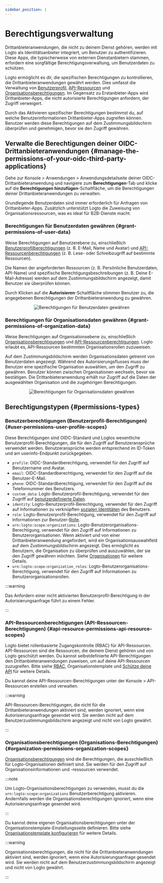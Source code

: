 ```yaml
---
sidebar_position: 1
---
```



# Berechtigungsverwaltung

Drittanbieteranwendungen, die nicht zu deinem Dienst gehören, werden mit Logto als Identitätsanbieter integriert, um Benutzer zu authentifizieren. Diese Apps, die typischerweise von externen Dienstanbietern stammen, erfordern eine sorgfältige Berechtigungsverwaltung, um Benutzerdaten zu schützen.

Logto ermöglicht es dir, die spezifischen Berechtigungen zu kontrollieren, die Drittanbieteranwendungen gewährt werden. Dies umfasst die Verwaltung von [Benutzerprofil](#user-permissions-user-profile-scopes), [API-Ressourcen](#api-resource-permissions-api-resource-scopes) und [Organisationsberechtigungen](#organization-permissions-organization-scopes). Im Gegensatz zu Erstanbieter-Apps wird Drittanbieter-Apps, die nicht autorisierte Berechtigungen anfordern, der Zugriff verweigert.

Durch das Aktivieren spezifischer Berechtigungen bestimmst du, auf welche Benutzerinformationen Drittanbieter-Apps zugreifen können. Benutzer werden diese Berechtigungen auf dem Zustimmungsbildschirm überprüfen und genehmigen, bevor sie den Zugriff gewähren.

## Verwalte die Berechtigungen deiner OIDC-Drittanbieteranwendungen \{#manage-the-permissions-of-your-oidc-third-party-applications}

Gehe zur <CloudLink to="/applications">Konsole > Anwendungen > Anwendungsdetailseite</CloudLink> deiner OIDC-Drittanbieteranwendung und navigiere zum **Berechtigungen**-Tab und klicke auf die **Berechtigungen hinzufügen**-Schaltfläche, um die Berechtigungen deiner Drittanbieteranwendungen zu verwalten.

Grundlegende Benutzerdaten sind immer erforderlich für Anfragen von Drittanbieter-Apps. Zusätzlich unterstützt Logto die Zuweisung von Organisationsressourcen, was es ideal für B2B-Dienste macht.

### Berechtigungen für Benutzerdaten gewähren \{#grant-permissions-of-user-data}

Weise Berechtigungen auf Benutzerebene zu, einschließlich [Benutzerprofilberechtigungen](#user-permissions-user-profile-scopes) (z. B. E-Mail, Name und Avatar) und [API-Ressourcenberechtigungen](#api-resource-permissions-api-resource-scopes) (z. B. Lese- oder Schreibzugriff auf bestimmte Ressourcen).

Die Namen der angeforderten Ressourcen (z. B. Persönliche Benutzerdaten, API-Name) und spezifische Berechtigungsbeschreibungen (z. B. Deine E-Mail-Adresse) werden auf dem Zustimmungsbildschirm angezeigt, damit Benutzer sie überprüfen können.

Durch Klicken auf die **Autorisieren**-Schaltfläche stimmen Benutzer zu, die angegebenen Berechtigungen der Drittanbieteranwendung zu gewähren.

<center>
  <img src={GrantPermissionsOfUserData} alt="Berechtigungen für Benutzerdaten gewähren" />
</center>

### Berechtigungen für Organisationsdaten gewähren \{#grant-permissions-of-organization-data}

Weise Berechtigungen auf Organisationsebene zu, einschließlich [Organisationsberechtigungen](#organization-permissions-organization-scopes) und [API-Ressourcenberechtigungen](#api-resource-permissions-api-resource-scopes). Logto erlaubt es, API-Ressourcen bestimmten Organisationsrollen zuzuweisen.

Auf dem Zustimmungsbildschirm werden Organisationsdaten getrennt von Benutzerdaten angezeigt. Während des Autorisierungsflusses muss der Benutzer eine spezifische Organisation auswählen, um den Zugriff zu gewähren. Benutzer können zwischen Organisationen wechseln, bevor sie bestätigen. Die Drittanbieteranwendung erhält nur Zugriff auf die Daten der ausgewählten Organisation und die zugehörigen Berechtigungen.

<center>
  <img
    src={GrantPermissionsOfOrganizationData}
    alt="Berechtigungen für Organisationsdaten gewähren"
  />
</center>

## Berechtigungstypen \{#permissions-types}

### Benutzerberechtigungen (Benutzerprofil-Berechtigungen) \{#user-permissions-user-profile-scopes}

Diese Berechtigungen sind OIDC-Standard und Logtos wesentliche Benutzerprofil-Berechtigungen, die für den Zugriff auf Benutzeransprüche verwendet werden. Benutzeransprüche werden entsprechend im ID-Token und am userinfo-Endpunkt zurückgegeben.

- `profile`: OIDC-Standardberechtigung, verwendet für den Zugriff auf Benutzername und Avatar.
- `email`: OIDC-Standardberechtigung, verwendet für den Zugriff auf die Benutzer-E-Mail.
- `phone`: OIDC-Standardberechtigung, verwendet für den Zugriff auf die Telefonnummer des Benutzers.
- `custom_data`: Logto-Benutzerprofil-Berechtigung, verwendet für den Zugriff auf [benutzerdefinierte Daten](/user-management/user-data/#custom-data).
- `identity`: Logto-Benutzerprofil-Berechtigung, verwendet für den Zugriff auf Informationen zu verknüpften [sozialen Identitäten](/user-management/user-data/#social-identities) des Benutzers.
- `role`: Logto-Benutzerprofil-Berechtigung, verwendet für den Zugriff auf Informationen zur Benutzer-[Rolle](/authorization/role-based-access-control/#roles).
- `urn:logto:scope:organizations`: Logto-Benutzerorganisations-Berechtigung, verwendet für den Zugriff auf Informationen zu Benutzerorganisationen. Wenn aktiviert und von einer Drittanbieteranwendung angefordert, wird ein Organisationsauswahlfeld auf dem Zustimmungsbildschirm angezeigt. Dies ermöglicht es Benutzern, die Organisation zu überprüfen und auszuwählen, der sie den Zugriff gewähren möchten. Siehe [Organisationen](/organizations) für weitere Details.
- `urn:logto:scope:organization_roles`: Logto-Benutzerorganisations-Berechtigung, verwendet für den Zugriff auf Informationen zu Benutzerorganisationsrollen.

:::warning

Das Anfordern einer nicht aktivierten Benutzerprofil-Berechtigung in der Autorisierungsanfrage führt zu einem Fehler.

:::

### API-Ressourcenberechtigungen (API-Ressourcen-Berechtigungen) \{#api-resource-permissions-api-resource-scopes}

Logto bietet rollenbasierte Zugangskontrolle (RBAC) für API-Ressourcen. API-Ressourcen sind die Ressourcen, die deinem Dienst gehören und von Logto geschützt werden. Du kannst selbstdefinierte API-Berechtigungen den Drittanbieteranwendungen zuweisen, um auf deine API-Ressourcen zuzugreifen. Bitte siehe [RBAC](/authorization/role-based-access-control), Organisationstemplate und [Schütze deine API](/authorization/api-resources/protect-your-api/) für weitere Details.

Du kannst deine API-Ressourcen-Berechtigungen unter der <CloudLink to="/api-resources">Konsole > API-Ressourcen</CloudLink> erstellen und verwalten.

:::warning

API-Ressourcen-Berechtigungen, die nicht für die Drittanbieteranwendungen aktiviert sind, werden ignoriert, wenn eine Autorisierungsanfrage gesendet wird. Sie werden nicht auf dem Benutzerzustimmungsbildschirm angezeigt und nicht von Logto gewährt.

:::

### Organisationsberechtigungen (Organisations-Berechtigungen) \{#organization-permissions-organization-scopes}

[Organisationsberechtigungen](/authorization/organization-template/#organization-permission) sind die Berechtigungen, die ausschließlich für Logto-Organisationen definiert sind. Sie werden für den Zugriff auf Organisationsinformationen und -ressourcen verwendet.

:::note

Um Logto-Organisationsberechtigungen zu verwenden, musst du die `urn:logto:scope:organizations` Benutzerberechtigung aktivieren. Andernfalls werden die Organisationsberechtigungen ignoriert, wenn eine Autorisierungsanfrage gesendet wird.

:::

Du kannst deine eigenen Organisationsberechtigungen unter der Organisationstemplate-Einstellungsseite definieren. Bitte siehe [Organisationstemplate konfigurieren](/authorization/organization-template/configure-organization-template/) für weitere Details.

:::warning

Organisationsberechtigungen, die nicht für die Drittanbieteranwendungen aktiviert sind, werden ignoriert, wenn eine Autorisierungsanfrage gesendet wird. Sie werden nicht auf dem Benutzerzustimmungsbildschirm angezeigt und nicht von Logto gewährt.

:::
